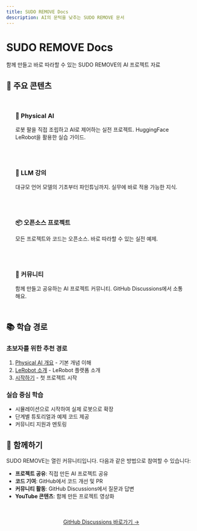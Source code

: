 ```yaml
---
title: SUDO REMOVE Docs
description: AI의 문턱을 낮추는 SUDO REMOVE 문서
---
```



# SUDO REMOVE Docs

<Callout type="tip" title="AI의 문턱을 낮추다">
  함께 만들고 바로 따라할 수 있는 SUDO REMOVE의 AI 프로젝트 자료
</Callout>

## 🚀 주요 콘텐츠

<div style="display: grid; grid-template-columns: repeat(auto-fit, minmax(300px, 1fr)); gap: 1.5rem; margin: 2rem 0;">
  <div style="padding: 1.5rem; background: var(--color-surface); border: 1px solid var(--color-border); border-radius: var(--radius-lg);">
    <h3 style="color: var(--color-accent); margin: 0 0 1rem 0;">🤖 Physical AI</h3>
    <p style="color: var(--color-text-secondary); margin: 0;">로봇 팔을 직접 조립하고 AI로 제어하는 실전 프로젝트. HuggingFace LeRobot을 활용한 실습 가이드.</p>
  </div>
  
  <div style="padding: 1.5rem; background: var(--color-surface); border: 1px solid var(--color-border); border-radius: var(--radius-lg);">
    <h3 style="color: var(--color-accent); margin: 0 0 1rem 0;">💬 LLM 강의</h3>
    <p style="color: var(--color-text-secondary); margin: 0;">대규모 언어 모델의 기초부터 파인튜닝까지. 실무에 바로 적용 가능한 지식.</p>
  </div>
  
  <div style="padding: 1.5rem; background: var(--color-surface); border: 1px solid var(--color-border); border-radius: var(--radius-lg);">
    <h3 style="color: var(--color-accent); margin: 0 0 1rem 0;">📦 오픈소스 프로젝트</h3>
    <p style="color: var(--color-text-secondary); margin: 0;">모든 프로젝트와 코드는 오픈소스. 바로 따라할 수 있는 실전 예제.</p>
  </div>
  
  <div style="padding: 1.5rem; background: var(--color-surface); border: 1px solid var(--color-border); border-radius: var(--radius-lg);">
    <h3 style="color: var(--color-accent); margin: 0 0 1rem 0;">👥 커뮤니티</h3>
    <p style="color: var(--color-text-secondary); margin: 0;">함께 만들고 공유하는 AI 프로젝트 커뮤니티. GitHub Discussions에서 소통해요.</p>
  </div>
</div>

## 📚 학습 경로

### 초보자를 위한 추천 경로
1. [Physical AI 개요](/community/docs/physical-ai/overview) - 기본 개념 이해
2. [LeRobot 소개](/community/docs/physical-ai/lerobot/intro) - LeRobot 플랫폼 소개
3. [시작하기](/community/docs/physical-ai/lerobot/getting-started) - 첫 프로젝트 시작

### 실습 중심 학습
- 시뮬레이션으로 시작하여 실제 로봇으로 확장
- 단계별 튜토리얼과 예제 코드 제공
- 커뮤니티 지원과 멘토링

## 🤝 함께하기

SUDO REMOVE는 열린 커뮤니티입니다. 다음과 같은 방법으로 참여할 수 있습니다:

- **프로젝트 공유**: 직접 만든 AI 프로젝트 공유
- **코드 기여**: GitHub에서 코드 개선 및 PR
- **커뮤니티 활동**: GitHub Discussions에서 질문과 답변
- **YouTube 콘텐츠**: 함께 만든 프로젝트 영상화

<div style="text-align: center; margin: 3rem 0;">
  <a href="https://github.com/orgs/sudormrf-run/discussions" target="_blank" class="btn btn-primary" style="font-size: var(--text-lg); padding: var(--spacing-3) var(--spacing-6);">
    GitHub Discussions 바로가기 →
  </a>
</div>